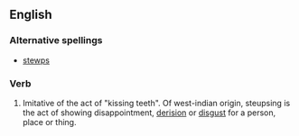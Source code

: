 ==English==

===Alternative spellings===
* [[stewps]]

===Verb===
{{en-verb|steupses|steupsing|steupsed}}

# {{dialect|onomatopoeia}} Imitative of the act of "kissing teeth".  Of west-indian origin, steupsing is the act of showing disappointment, [[derision]] or [[disgust]] for a person, place or thing.